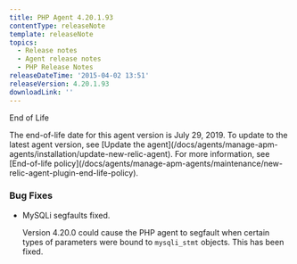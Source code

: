 ```yaml
---
title: PHP Agent 4.20.1.93
contentType: releaseNote
template: releaseNote
topics:
  - Release notes
  - Agent release notes
  - PHP Release Notes
releaseDateTime: '2015-04-02 13:51'
releaseVersion: 4.20.1.93
downloadLink: ''
---
```


End of Life

<Callout variant="important">
  The end-of-life date for this agent version is July 29, 2019. To update to the latest agent version, see [Update the agent](/docs/agents/manage-apm-agents/installation/update-new-relic-agent). For more information, see [End-of-life policy](/docs/agents/manage-apm-agents/maintenance/new-relic-agent-plugin-end-life-policy).
</Callout>

### Bug Fixes

* MySQLi segfaults fixed.

  Version 4.20.0 could cause the PHP agent to segfault when certain types of parameters were bound to `mysqli_stmt` objects. This has been fixed.
